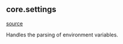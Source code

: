 ## core.settings
[source](https://github.com/Health-Informatics-UoN/hutch-bunny/tree/main/app/bunny/core/settings.py)

Handles the parsing of environment variables.
